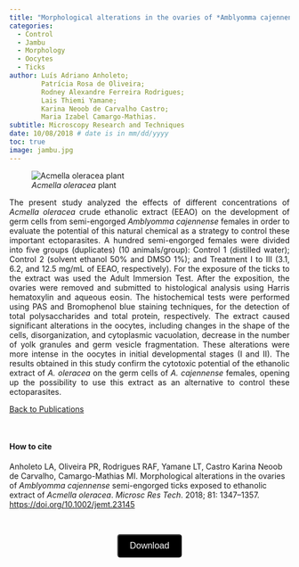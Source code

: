 ```yaml
---
title: "Morphological alterations in the ovaries of *Amblyomma cajennense* semi-engorged ticks exposed to ethanolic extract of *Acmella oleracea*"
categories:
  - Control
  - Jambu
  - Morphology
  - Oocytes
  - Ticks
author: Luís Adriano Anholeto;
        Patrícia Rosa de Oliveira;
        Rodney Alexandre Ferreira Rodrigues;
        Lais Thiemi Yamane;
        Karina Neoob de Carvalho Castro;
        Maria Izabel Camargo-Mathias.
subtitle: Microscopy Research and Techniques
date: 10/08/2018 # date is in mm/dd/yyyy
toc: true
image: jambu.jpg
---
```


![*Acmella oleracea* plant](jambu.jpg){fig-align="center"}

::: {style="text-align: justify"}
The present study analyzed the effects of different concentrations of
*Acmella oleracea* crude ethanolic extract (EEAO) on the development of
germ cells from semi-engorged *Amblyomma cajennense* females in order to
evaluate the potential of this natural chemical as a strategy to control
these important ectoparasites. A hundred semi-engorged females were
divided into five groups (duplicates) (10 animals/group): Control 1
(distilled water); Control 2 (solvent ethanol 50% and DMSO 1%); and
Treatment I to III (3.1, 6.2, and 12.5 mg/mL of EEAO, respectively). For
the exposure of the ticks to the extract was used the Adult Immersion
Test. After the exposition, the ovaries were removed and submitted to
histological analysis using Harris hematoxylin and aqueous eosin. The
histochemical tests were performed using PAS and Bromophenol blue
staining techniques, for the detection of total polysaccharides and
total protein, respectively. The extract caused significant alterations
in the oocytes, including changes in the shape of the cells,
disorganization, and cytoplasmic vacuolation, decrease in the number of
yolk granules and germ vesicle fragmentation. These alterations were
more intense in the oocytes in initial developmental stages (I and II).
The results obtained in this study confirm the cytotoxic potential of
the ethanolic extract of *A. oleracea* on the germ cells of *A.
cajennense* females, opening up the possibility to use this extract as
an alternative to control these ectoparasites.
:::

:::: {.g-col-12 .g-col-sm-6}
::: nav-btn
[Back to Publications](/publications/index.qmd)

 

#### How to cite

Anholeto LA, Oliveira PR, Rodrigues RAF, Yamane LT, Castro Karina Neoob
de Carvalho, Camargo-Mathias MI. Morphological alterations in the
ovaries of *Amblyomma cajennense* semi-engorged ticks exposed to
ethanolic extract of *Acmella oleracea*. *Microsc Res Tech*. 2018; 81:
1347–1357. <https://doi.org/10.1002/jemt.23145>

 

<a href="https://analyticalsciencejournals.onlinelibrary.wiley.com/doi/10.1002/jemt.23145" style="text-decoration: none;">
<button style="background-color: black; color: white; padding: 10px 20px; font-size: 16px; border-radius: 5px; font-family: 'Oswald', sans-serif; display: block; margin: auto;">
Download </button> </a>
:::
::::
